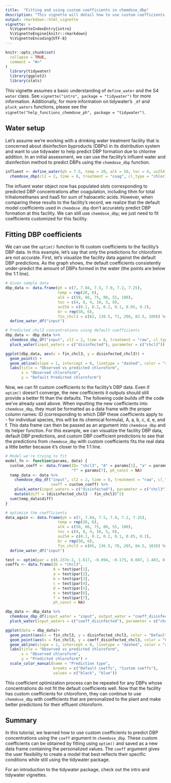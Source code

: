 ```yaml
---
title:  "Fitting and using custom coefficients in chemdose_dbp"
description: "This vignette will detail how to use custom coefficients to predict DBP formation."
output: rmarkdown::html_vignette
vignette: >
  %\VignetteIndexEntry{intro}
  %\VignetteEngine{knitr::rmarkdown}
  %\VignetteEncoding{UTF-8}
---
```


```r
knitr::opts_chunk$set(
  collapse = TRUE,
  comment = "#>"
)
  library(tidywater)
  library(ggplot2)
  library(stats)
```

This vignette assumes a basic understanding of `define_water` and the S4 `water` class. See `vignette("intro", package = "tidywater")` for more information. Additionally, for more information on tidywater's `_df` and `pluck_waters` functions, please see the `vignette("help_functions_chemdose_ph", package = "tidywater")`.

## Water setup

Let's assume we're working with a drinking water treatment facility that is concerned about disinfection byproducts (DBPs) in its distribution system and want to use tidywater to help predict DBP formation due to chlorine addition. In an initial assessment, we can use the facility's influent water and disinfection method to predict DBPs using the `chemdose_dbp` function.

```r
influent <- define_water(ph = 7.5, temp = 20, alk = 50, toc = 4, uv254 = .2, br = 50) %>%
  chemdose_dbp(cl2 = 2, time = 8, treatment = "coag", cl_type = "chlorine", location = "plant")
```

The influent water object now has populated slots corresponding to predicted DBP concentrations after coagulation, including tthm for total trihalomethanes and haa5 for sum of haloacetic acids. However, when comparing these results to the facility's record, we realize that the default model coefficients used in `chemdose_dbp` don't accurately predict DBP formation at this facility. We can still use `chemdose_dbp`; we just need to fit coefficients customized for this facility.

## Fitting DBP coefficients

We can use the `optim()` function to fit custom coefficients to the facility's DBP data. In this example, let's say that only the predictions for chloroform are not accurate. First, let's visualize the facility data against the default DBP predictions. As the graph shows, the default coefficients consistently under-predict the amount of DBPs formed in the water (the points are below the 1:1 line).

```r
# Given sample data
dbp_data <- data.frame(ph = c(7, 7.04, 7.5, 7.9, 7.2, 7.25),
                       temp = rep(20, 6),
                       alk = c(50, 66, 75, 80, 55, 100),
                       toc = c(4, 8, 4, 10, 5, 6),
                       uv254 = c(0.1, 0.2, 0.2, 0.1, 0.05, 0.2),
                       br = rep(50, 6),
                       fin_chcl3 = c(62, 138.5, 71, 206, 83.5, 100)) %>%
  define_water_df("input")

# Predicted chcl3 concentrations using default coefficients
dbp_data <- dbp_data %>%
  chemdose_dbp_df("input", cl2 = 2, time = 8, treatment = "raw", cl_type = "chlorine", location = "plant") %>%
  pluck_water(input_waters = c("disinfected"), parameter = c("chcl3"))

ggplot(dbp_data, aes(x = fin_chcl3, y = disinfected_chcl3)) +
  geom_point() +
  geom_abline(slope = 1, intercept = 0, linetype = "dashed", color = "red") +
  labs(title = "Observed vs predicted chloroform",
       x = "Observed chloroform",
       y = "Default Predicted chloroform")

```

Now, we can fit custom coefficients to the facility's DBP data. Even if `optim()` doesn't converge, the new coefficients it outputs should still provide a better fit than the defaults. The following code builds off the code we've already used above. When inputting the new coefficients into `chemdose_dbp`, they must be formatted as a data frame with the proper column names: ID (corresponding to which DBP these coefficients apply to - for individual species, this will be its chemical formula), A, a, b, c, d, e, and f. This data frame can then be passed as an argument into `chemdose_dbp` and its helper function. For this example, we can visualize the facility DBP data, default DBP predictions, and custom DBP coefficient predictions to see that the predictions from `chemdose_dbp` with custom coefficients fits the real data a little better because it's closer to the 1:1 line.

```r
# Model we're trying to fit
model_fn <- function(params, data) {
  custom_coeff <- data.frame(ID= "chcl3", "A" = params[1], "a" = params[2], "b" = params[3], "c" = params[4], "d" = params[5], "e" = params[6], 
                             "f" = params[7], ph_const = NA)
  temp_data <- data %>%
    chemdose_dbp_df("input", cl2 = 2, time = 8, treatment = "raw", cl_type = "chlorine", location = "plant",
                    coeff = custom_coeff) %>%
    pluck_water(input_waters = c("disinfected"), parameter = c("chcl3")) %>%
    mutate(diff = (disinfected_chcl3 - fin_chcl3)^2)
  sum(temp_data$diff)
}

# optimize the coefficients
data_again <- data.frame(ph = c(7, 7.04, 7.5, 7.9, 7.2, 7.25),
                       temp = rep(20, 6),
                       alk = c(50, 66, 75, 80, 55, 100),
                       toc = c(4, 8, 4, 10, 5, 6),
                       uv254 = c(0.1, 0.2, 0.2, 0.1, 0.05, 0.2),
                       br = rep(50, 6),
                       fin_chcl3 = c(65, 136.5, 70, 205, 84.5, 103)) %>%
  define_water_df("input")

test <- optim(par = c(6.237e-2, 1.617, -0.094, -0.175, 0.607, 1.403, 0.306), fn = model_fn, data = data_again, control = list(maxit = 100))
coeffs <- data.frame(ID = "chcl3",
                     A = test$par[1],
                     a = test$par[2],
                     b = test$par[3],
                     c = test$par[4],
                     d = test$par[5],
                     e = test$par[6],
                     f = test$par[7],
                     ph_const = NA)

dbp_data <- dbp_data %>%
  chemdose_dbp_df(input_water = "input", output_water = "coeff_disinfected", coeff = coeffs) %>%
  pluck_water(input_waters = c("coeff_disinfected"), parameter = c("chcl3"))

ggplot(data = dbp_data)+
  geom_point(aes(x = fin_chcl3, y = disinfected_chcl3, color = "Default coeffs")) +
  geom_point(aes(x = fin_chcl3, y = coeff_disinfected_chcl3, color = "Custom coeffs")) +
  geom_abline(slope = 1, intercept = 0, linetype = "dashed", color = "red") +
  labs(title = "Observed vs predicted chloroform",
       x = "Observed chloroform",
       y = "Predicted chloroform") +
  scale_color_manual(name = "Prediction type",
                     breaks = c("Default coeffs", "Custom coeffs"),
                     values = c("black", "blue"))

```

This coefficient optimization process can be repeated for any DBPs whose concentrations do not fit the default coefficients well. Now that the facility has custom coefficients for chloroform, they can continue to use `chemdose_dbp` with coefficients that are personalized to the plant and make better predictions for their effluent chloroform.

## Summary

In this tutorial, we learned how to use custom coefficients to predict DBP concentrations using the `coeff` argument in `chemdose_dbp`. These custom coefficients can be obtained by fitting using `optim()` and saved as a new data frame containing the personalized values. The `coeff` argument gives the user flexibility to create a model that best reflects their specific conditions while still using the tidywater package.

For an introduction to the tidywater package, check out the intro and tidywater vignettes.
